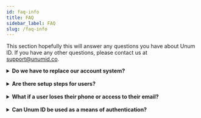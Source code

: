 ```yaml
---
id: faq-info
title: FAQ
sidebar_label: FAQ
slug: /faq-info
---
```



This section hopefully this will answer any questions you have about Unum ID. If you have any other questions, please contact us at support@unumid.co.

<details>
  <summary>
    <b>Do we have to replace our account system?</b>
  </summary>
  <br />
  <p>
    <b>No.</b> Unum ID can sit on top of your existing account onboarding
    system, allowing you to continue to use any KYC or identity verification
    provider you like.
  </p>
</details>
<br />
<details>
  <summary>
    <b>Are there setup steps for users?</b>
  </summary>
  <br />
  <p>
    <b>No, for users everything works automatically, behind the scenes.</b> When
    you set up Unum ID you opt to create credentials for existing or new users -
    either way it is a button click for the user. With that button click they
    will have all the convience of instant onboarding Unum ID provides without
    having to do anything further. Additionally your business stands to gain the
    long term benefit of increased revenue every time the user leverages their
    credentials from you.
  </p>
</details>
<br />
<details>
  <summary>
    <b>What if a user loses their phone or access to their email?</b>
  </summary>
  <br />
  <p>
    <b>Not a problem.</b> The user's credentials are securely stored in the
    cloud and can be retrieved via email or phone verification on any device
    upon authentication in any browser to our wallet.
  </p>
</details>
<br />

<details>
  <summary>
    <b>Can Unum ID be used as a means of authentication?</b>
  </summary>
  <br />
  <p>
    <b>Yes.</b> Unum ID can sit on top of your existing account authorization
    system, facilitating a gradual transition away from passwords. You don’t
    have to eliminate them right away, or ever if you prefer.
  </p>
  <p>
    We recommend first using Unum ID as a second step in the authentication
    process, on top of your existing account system. Then, you can gradually
    replace that system entirely to fully eliminate passwords and remove the
    weak link.
  </p>
  <p>
    Even though this use case is viable, please reach out for more detailed
    information as we are longer publicly prompting this use case.
  </p>
</details>

